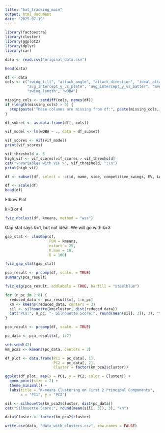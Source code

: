 ```yaml
---
title: "bat_tracking_main"
output: html_document
date: "2025-07-19"
---
```


```r
library(factoextra)
library(cluster)
library(ggplot2)
library(dplyr)
library(car)
```
```r
data <- read.csv("original_data.csv")

head(data)
```


```r
df <- data
cols <- c("swing_tilt", "attack_angle", "attack_direction", "ideal_attack_angle_rate",
          "avg_intercept_y_vs_plate", "avg_intercept_y_vs_batter", "avg_batter_x_position", 
          "swing_length", "wOBA")

missing_cols <- setdiff(cols, names(df))
if (length(missing_cols) > 0) {
  stop(paste("These columns are missing from df:", paste(missing_cols, collapse = ", ")))
}

df_subset <- as.data.frame(df[, cols])

vif_model <- lm(wOBA ~ ., data = df_subset)

vif_scores <- vif(vif_model)
print(vif_scores)

vif_threshold <- 5
high_vif <- vif_scores[vif_scores > vif_threshold]
cat("\nVariables with VIF >", vif_threshold, ":\n")
print(high_vif)
```


```r
df <- subset(df, select = -c(id, name, side, competitive_swings, EV, LA, barrel_per, hardhit_per, z_contact_per, wOBA, avg_bat_speed,pull_air_rate))

df <- scale(df)
head(df)
```


Elbow Plot

k=3 or 4
```r
fviz_nbclust(df, kmeans, method = "wss")
```
Gap stat says k=1, but not ideal. We will go with k=3
```r
gap_stat <- clusGap(df,
                    FUN = kmeans,
                    nstart = 25,
                    K.max = 10,
                    B = 100)

fviz_gap_stat(gap_stat)
```

```r
pca_result <- prcomp(df, scale. = TRUE)
summary(pca_result)
```

```r
fviz_eig(pca_result, addlabels = TRUE, barfill = "steelblue")
```

```r
for (n_pc in 2:8) {
  reduced_data <- pca_result$x[, 1:n_pc]
  km <- kmeans(reduced_data, centers = 3)
  sil <- silhouette(km$cluster, dist(reduced_data))
  cat("PCs:", n_pc, "- Silhouette Score:", round(mean(sil[, 3]), 3), "\n")
}
```


```r
pca_result <- prcomp(df, scale. = TRUE)

pc_data <- pca_result$x[, 1:2]

set.seed(42)
km_pca2 <- kmeans(pc_data, centers = 3)

df_plot <- data.frame(PC1 = pc_data[, 1],
                      PC2 = pc_data[, 2],
                      Cluster = factor(km_pca2$cluster))

ggplot(df_plot, aes(x = PC1, y = PC2, color = Cluster)) +
  geom_point(size = 2) +
  theme_minimal() +
  labs(title = "K-means Clustering on First 2 Principal Components",
       x = "PC1", y = "PC2")

sil <- silhouette(km_pca2$cluster, dist(pc_data))
cat("Silhouette Score:", round(mean(sil[, 3]), 3), "\n")
```

```r
data$Cluster <- factor(km_pca2$cluster)

write.csv(data, "data_with_clusters.csv", row.names = FALSE)

```


